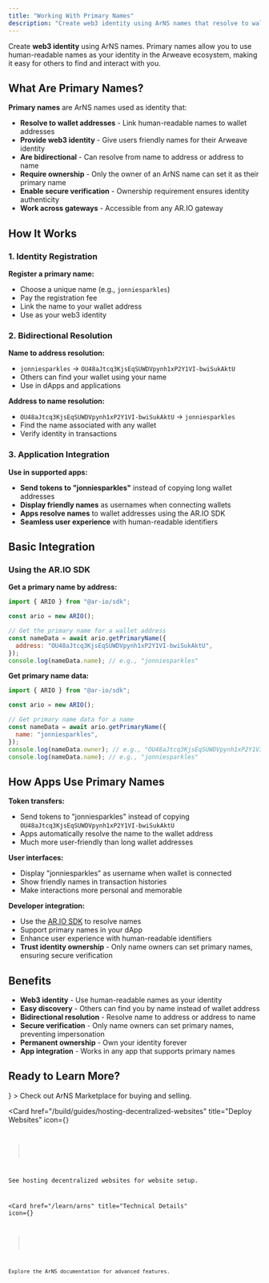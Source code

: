 ```yaml
---
title: "Working With Primary Names"
description: "Create web3 identity using ArNS names that resolve to wallet addresses"
---
```



Create **web3 identity** using ArNS names. Primary names allow you to use human-readable names as your identity in the Arweave ecosystem, making it easy for others to find and interact with you.

## What Are Primary Names?

**Primary names** are ArNS names used as identity that:

- **Resolve to wallet addresses** - Link human-readable names to wallet addresses
- **Provide web3 identity** - Give users friendly names for their Arweave identity
- **Are bidirectional** - Can resolve from name to address or address to name
- **Require ownership** - Only the owner of an ArNS name can set it as their primary name
- **Enable secure verification** - Ownership requirement ensures identity authenticity
- **Work across gateways** - Accessible from any AR.IO gateway

## How It Works

### 1. Identity Registration

**Register a primary name:**

- Choose a unique name (e.g., `jonniesparkles`)
- Pay the registration fee
- Link the name to your wallet address
- Use as your web3 identity

### 2. Bidirectional Resolution

**Name to address resolution:**

- `jonniesparkles` → `OU48aJtcq3KjsEqSUWDVpynh1xP2Y1VI-bwiSukAktU`
- Others can find your wallet using your name
- Use in dApps and applications

**Address to name resolution:**

- `OU48aJtcq3KjsEqSUWDVpynh1xP2Y1VI-bwiSukAktU` → `jonniesparkles`
- Find the name associated with any wallet
- Verify identity in transactions

### 3. Application Integration

**Use in supported apps:**

- **Send tokens to "jonniesparkles"** instead of copying long wallet addresses
- **Display friendly names** as usernames when connecting wallets
- **Apps resolve names** to wallet addresses using the AR.IO SDK
- **Seamless user experience** with human-readable identifiers

## Basic Integration

### Using the AR.IO SDK

**Get a primary name by address:**

```javascript
import { ARIO } from "@ar-io/sdk";

const ario = new ARIO();

// Get the primary name for a wallet address
const nameData = await ario.getPrimaryName({
  address: "OU48aJtcq3KjsEqSUWDVpynh1xP2Y1VI-bwiSukAktU",
});
console.log(nameData.name); // e.g., "jonniesparkles"
```

**Get primary name data:**

```javascript
import { ARIO } from "@ar-io/sdk";

const ario = new ARIO();

// Get primary name data for a name
const nameData = await ario.getPrimaryName({
  name: "jonniesparkles",
});
console.log(nameData.owner); // e.g., "OU48aJtcq3KjsEqSUWDVpynh1xP2Y1VI-bwiSukAktU"
console.log(nameData.name); // e.g., "jonniesparkles"
```

## How Apps Use Primary Names

**Token transfers:**

- Send tokens to "jonniesparkles" instead of copying `OU48aJtcq3KjsEqSUWDVpynh1xP2Y1VI-bwiSukAktU`
- Apps automatically resolve the name to the wallet address
- Much more user-friendly than long wallet addresses

**User interfaces:**

- Display "jonniesparkles" as username when wallet is connected
- Show friendly names in transaction histories
- Make interactions more personal and memorable

**Developer integration:**

- Use the [AR.IO SDK](/sdks/ar-io-sdk/primary-names#getprimaryname) to resolve names
- Support primary names in your dApp
- Enhance user experience with human-readable identifiers
- **Trust identity ownership** - Only name owners can set primary names, ensuring secure verification

## Benefits

- **Web3 identity** - Use human-readable names as your identity
- **Easy discovery** - Others can find you by name instead of wallet address
- **Bidirectional resolution** - Resolve name to address or address to name
- **Secure verification** - Only name owners can set primary names, preventing impersonation
- **Permanent ownership** - Own your identity forever
- **App integration** - Works in any app that supports primary names

## Ready to Learn More?

<Cards>
  <Card 
    href="/build/guides/arns-marketplace" 
    title="Trade Domains"
    icon={<Globe />}
  >
    Check out ArNS Marketplace for buying and selling.
  </Card>

<Card
  href="/build/guides/hosting-decentralized-websites"
  title="Deploy Websites"
  icon={<Code />}
>
  See hosting decentralized websites for website setup.
</Card>

  <Card 
    href="/learn/arns" 
    title="Technical Details"
    icon={<Book />}
  >
    Explore the ArNS documentation for advanced features.
  </Card>
</Cards>
